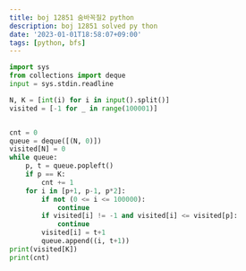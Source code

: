```yaml
---
title: boj 12851 숨바꼭질2 python
description: boj 12851 solved py thon
date: '2023-01-01T18:58:07+09:00'
tags: [python, bfs]
---
```


```python
import sys
from collections import deque
input = sys.stdin.readline

N, K = [int(i) for i in input().split()]
visited = [-1 for _ in range(100001)]


cnt = 0
queue = deque([(N, 0)])
visited[N] = 0
while queue:
    p, t = queue.popleft()
    if p == K:
        cnt += 1
    for i in [p+1, p-1, p*2]:
        if not (0 <= i <= 100000):
            continue
        if visited[i] != -1 and visited[i] <= visited[p]:
            continue
        visited[i] = t+1
        queue.append((i, t+1))
print(visited[K])
print(cnt)

```

